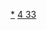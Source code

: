 {{Navbox
|name  = 砷化合物
|state = <includeonly>{{{state|collapsed}}}</includeonly>
|title = [[砷]]化合物
|listclass = hlist

|list1 = 
* [[三溴化砷|AsBr<sub>3</sub>]]
* [[三氯化砷|AsCl<sub>3</sub>]]
* [[五氯化砷|AsCl<sub>5</sub>]]
* [[三氟化砷|AsF<sub>3</sub>]]
* [[五氟化砷|AsF<sub>5</sub>]]
* [[砷化氫|AsH<sub>3</sub>]]
* [[三碘化砷|AsI<sub>3</sub>]]
* [[三氧化二砷|As<sub>2</sub>O<sub>3</sub>]]
* [[五氧化二砷|As<sub>2</sub>O<sub>5</sub>]]
* [[三硫化二砷|As<sub>2</sub>S<sub>3</sub>]]
* [[五硫化二砷|As<sub>2</sub>S<sub>5</sub>]]
* [[三硒化二砷|As<sub>2</sub>Se<sub>3</sub>]]
* [[四硫化四砷|As<sub>4</sub>S<sub>4</sub>]]

}}<noinclude>
[[Category:砷化合物|*]]
[[Category:化学品模板|4 33]]
</noinclude>